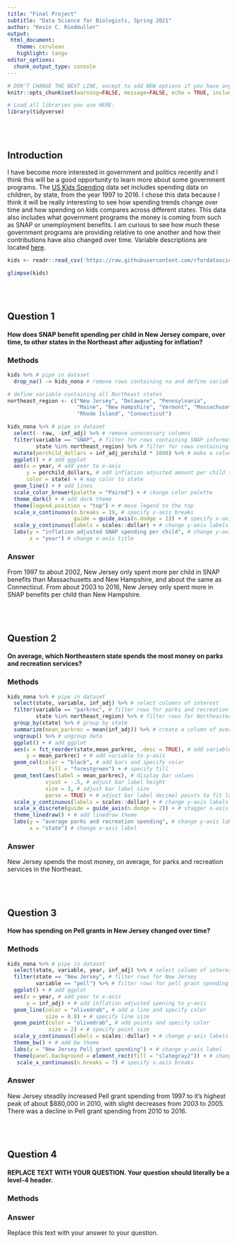 ```yaml
---
title: "Final Project"
subtitle: "Data Science for Biologists, Spring 2021"
author: "Kevin C. Riedmuller"
output:
 html_document:
   theme: cerulean
   highlight: tango
editor_options: 
  chunk_output_type: console
---
```


```r
# DON'T CHANGE THE NEXT LINE, except to add NEW options if you have any.
knitr::opts_chunk$set(warning=FALSE, message=FALSE, echo = TRUE, include = TRUE)

# Load all libraries you use HERE:
library(tidyverse)
```

<br><br>

## Introduction
I have become more interested in government and politics recently and I think this will be a good opportunity to learn more about some government programs. The [US Kids Spending](https://github.com/rfordatascience/tidytuesday/blob/master/data/2020/2020-09-15/readme.md) data set includes spending data on children, by state, from the year 1997 to 2016. I chose this data because I think it will be really interesting to see how spending trends change over time and how spending on kids compares across different states. This data also includes what government programs the money is coming from such as SNAP or unemployment benefits. I am curious to see how much these government programs are providing relative to one another and how their contributions have also changed over time. Variable descriptions are located [here](https://jrosen48.github.io/tidykids/articles/tidykids-codebook.html).

```r
kids <- readr::read_csv('https://raw.githubusercontent.com/rfordatascience/tidytuesday/master/data/2020/2020-09-15/kids.csv')

glimpse(kids)
```

<br><br>

## Question 1

#### How does SNAP benefit spending per child in New Jersey compare, over time, to other states in the Northeast after adjusting for inflation?

### Methods
```r
kids %>% # pipe in dataset
  drop_na() -> kids_nona # remove rows containing na and define variable

# define variable containing all Northeast states
northeast_region <- c("New Jersey", "Delaware", "Pennsylvania",
                      "Maine", "New Hampshire", "Vermont", "Massachusetts",
                      "Rhode Island", "Connecticut") 

kids_nona %>% # pipe in dataset
  select(- raw, -inf_adj) %>% # remove unnecessary columns
  filter(variable == "SNAP", # filter for rows containing SNAP information
         state %in% northeast_region) %>% # filter for rows containing Northeast states 
  mutate(perchild_dollars = inf_adj_perchild * 1000) %>% # make a column to transform per $1000 values to dollar values
  ggplot() + # add ggplot
  aes(x = year, # add year to x-axis
      y = perchild_dollars, # add inflation adjusted amount per child to y-axis
      color = state) + # map color to state
  geom_line() + # add lines
  scale_color_brewer(palette = "Paired") + # change color palette
  theme_dark() + # add dark theme
  theme(legend.position = "top") + # move legend to the top
  scale_x_continuous(n.breaks = 19, # specify x-axis breaks
                     guide = guide_axis(n.dodge = 2)) + # specify x-axis label locations
  scale_y_continuous(labels = scales::dollar) + # change y-axis labels to dollar amounts
  labs(y = "inflation adjusted SNAP spending per child", # change y-axis title
       x = "year") # change x-axis title
```

### Answer

From 1997 to about 2002, New Jersey only spent more per child in SNAP benefits than Massachusetts and New Hampshire, and about the same as Connecticut. From about 2003 to 2016, New Jersey only spent more in SNAP benefits per child than New Hampshire.


<br><br>

## Question 2

#### On average, which Northeastern state spends the most money on parks and recreation services?

### Methods
```r
kids_nona %>% # pipe in dataset
  select(state, variable, inf_adj) %>% # select columns of interest
  filter(variable == "parkrec", # filter rows for parks and recreation spending 
         state %in% northeast_region) %>% # filter rows for Northeastern states
  group_by(state) %>% # group by state
  summarize(mean_parkrec = mean(inf_adj)) %>% # create a column of average parks and rec spending by state
  ungroup() %>% # ungroup data
  ggplot() + # add ggplot
  aes(x = fct_reorder(state,mean_parkrec, .desc = TRUE), # add variable to x-axis and arrange in descending order of y-axis values
      y = mean_parkrec) + # add variable to y-axis
  geom_col(color = "black", # add bars and specify color 
             fill = "forestgreen") + # specify fill
  geom_text(aes(label = mean_parkrec), # display bar values
            vjust = -.5, # adjust bar label height
            size = 3, # adjust bar label size
            parse = TRUE) + # adjust bar label decimal points to fit label neatly within bar width
  scale_y_continuous(labels = scales::dollar) + # change y-axis labels to dollar amounts
  scale_x_discrete(guide = guide_axis(n.dodge = 2)) + # stagger x-axis labels
  theme_linedraw() + # add linedraw theme
  labs(y = "average parks and recreation spending", # change y-axis label
       x = "state") # change x-axis label
```

### Answer

New Jersey spends the most money, on average, for parks and recreation services in the Northeast.

<br><br>

## Question 3

#### How has spending on Pell grants in New Jersey changed over time?

### Methods
```r
kids_nona %>% # pipe in dataset
  select(state, variable, year, inf_adj) %>% # select column of interest
  filter(state == "New Jersey", # filter rows for New Jersey
         variable == "pell") %>% # filter rows for pell grant spending 
  ggplot() + # add ggplot
  aes(x = year, # add year to x-axis
      y = inf_adj) + # add inflation adjusted spening to y-axis
  geom_line(color = "olivedrab", # add a line and specify color 
            size = 0.8) + # specify line size
  geom_point(color = "olivedrab", # add points and specify color
             size = 2) + # specify point size
  scale_y_continuous(labels = scales::dollar) + # change y-axis labels to dollar amounts
  theme_bw() + # add bw theme
  labs(y = "New Jersey Pell grant spending") + # change y-axis label
  theme(panel.background = element_rect(fill = "slategray2")) + # change background fill 
   scale_x_continuous(n.breaks = 7) # specify x-axis breaks
```

### Answer

New Jersey steadily increased Pell grant spending from 1997 to it's highest peak of about $880,000 in 2010, with slight decreases from 2003 to 2005. There was a decline in Pell grant spending from 2010 to 2016.


<br><br>

## Question 4

#### REPLACE TEXT WITH YOUR QUESTION. Your question should literally be a level-4 header.

### Methods

### Answer

Replace this text with your answer to your question.
